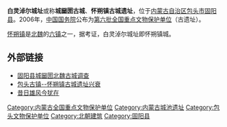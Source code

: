 {{文物保护单位
| 名称 = 白灵淖尔城址
| 图片 = 
| 说明 = 
| 级别 = N
| 所在 = [[内蒙古自治区|内蒙古自治区]][[包头市|包头市]][[固阳县|固阳县]]
| 分类 = 古遗址
| 时代 = 南北朝
| 编号 = Ⅰ－39
| 登录 = 2006年[[第六批全国重点文物保护单位|第六批]]
}}
'''白灵淖尔城址'''或称'''城圙圐古城'''、'''怀朔镇古城遗址'''，位于[[内蒙古自治区|内蒙古自治区]][[包头市|包头市]][[固阳县|固阳县]]。2006年，[[中华人民共和国国务院|中国国务院]]公布为[[第六批全国重点文物保护单位|第六批全国重点文物保护单位]]（古遗址）。

[[怀朔镇_(北魏)|怀朔镇]]是[[北魏|北魏]]的[[六镇|六镇]]之一，据考证，白灵淖尔城址即怀朔镇城。

== 外部链接 ==
*[http://btww.cn/content.asp?classid=556&id=832 固阳县城圙圐北魏古城调查]{{dead link|date=2018年3月 |bot=InternetArchiveBot |fix-attempted=yes }}
*[http://www.westtimes.com/2010/1124/yOMDAwMDAzMTEyOA.html 包头古镇--怀朔镇古城遗址兴衰]{{dead link|date=2018年3月 |bot=InternetArchiveBot |fix-attempted=yes }}
*[https://web.archive.org/web/20120211073417/http://old.lsruc.net/news/2007006.htm 昔日雄风今犹在]

{{内蒙古全国重点文物保护单位}}

[[Category:内蒙古全国重点文物保护单位|Category:内蒙古全国重点文物保护单位]]
[[Category:内蒙古城池遗址|Category:内蒙古城池遗址]]
[[Category:包头文物保护单位|Category:包头文物保护单位]]
[[Category:北朝建筑|Category:北朝建筑]]
[[Category:固阳县|Category:固阳县]]